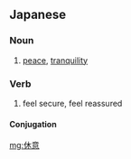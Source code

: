 ==Japanese==
{{ja-kanjitab|きゅう|い|yomi=on}}

===Noun===
{{ja-noun|きゅうい}}

# [[peace]], [[tranquility]]

===Verb===
{{ja-verb-suru|きゅうい}}

# feel secure, feel reassured

====Conjugation====
{{ja-suru|きゅうい}}

[[mg:休意]]